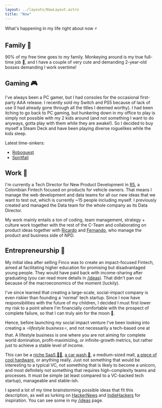 ```yaml
---
layout: ../layouts/NowLayout.astro
title: "Now"
---
```


What's happening in my life right about now ⚡

## Family 💛

90% of my free time goes to my family. Monkeying around is my true full-time job 🐒, and I have a couple of very cute and demanding 2-year-old bosses demanding I work overtime! 

## Gaming 🎮

I've always been a PC gamer, but I had consoles for the occasional first-party AAA release. I recently sold my Switch and PS5 because of lack of use (I had already gone through all the titles I deemed worthy). I had been itching to go back to PC gaming, but hunkering down in my office to play is simply not possible with my 2 kids around (and not something I want to do anyways, gotta play with them while they are awake!). So I decided to buy myself a Steam Deck and have been playing diverse roguelikes while the kids sleep.

Latest time-sinkers:
* [Roboquest](https://store.steampowered.com/app/692890/Roboquest/)
* [Spiritfall](https://store.steampowered.com/app/1835240/Spiritfall/)

## Work 🧰

I'm currently a Tech Director for New Product Development in [R5](https://www.grupor5.com/), a Colombian Fintech focused on products for vehicle owners. That means I manage the web development and data teams for all our new ideas that we want to test out, which is currently ~15 people including myself. I previously created and managed the Data team for the whole company as its Data Director.

My work mainly entails a ton of coding, team management, strategy + culture work together with the rest of the C-Team and collaborating on product ideas together with [Ricardo](https://www.linkedin.com/in/ricardo-buitrago/) and [Fernando](https://www.linkedin.com/in/fernandosucre/), who manage the product and business side of NPD.

## Entrepreneurship 🤩

My initial idea after selling Finco was to create an impact-focused Fintech, aimed at facilitating higher education for promising but disadvantaged young people. They would have paid back with income-sharing after graduating (you can read more details in [/ideas](/ideas/)). That didn't pan out because of the macroeconomics of the moment (luckily).

I've since learned that creating a large-scale, social-impact company is even riskier than founding a 'normal' tech startup. Since I now have responsibilities with the future of my children, I decided I must first lower my risk to a point where I'm financially comfortable with the prospect of complete failure, so that I can truly aim for the moon 🚀.

Hence, before launching my social impact venture I've been looking into creating a _⭐lifestyle business⭐_, and not necessarily a tech-based one at that. A lifestyle business is one where you are not aiming for complete world domination, profit-maximizing, or infinite-growth metrics, but rather just to achieve a stable level of income.

This can be a [niche SaaS 👩‍💻](https://www.indiehackers.com/product/calendesk/revenue), [a car wash 🚗](https://www.youtube.com/watch?v=YRaRsK6lnlo), a medium-sized mall, [a piece of cool hardware](https://tinypilotkvm.com/), or anything really. Just not something that would be interesting to a typical VC, not something that is likely to become a unicorn, and most definitely not something that requires high-complexity teams and processes. It must be simple (at least compared to a VC-backed tech startup), manageable and stable-ish.

I spend a lot of my time brainstorming possible ideas that fit this description, as well as lurking on [HackerNews](https://news.ycombinator.com/) and [IndieHackers](https://www.indiehackers.com/) for inspiration. You can see some in my [/ideas](/ideas/) page.

